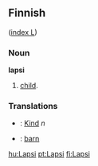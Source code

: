 ==Finnish==
([[Wiktionary:Finnish_index_l|index L]])

===Noun===
'''lapsi'''
# [[child]].

===Translations===
*{{de}}: [[Kind]] ''n'' 
*{{sv}}: [[barn]]

[[hu:Lapsi]]
[[pt:Lapsi]]
[[fi:Lapsi]]